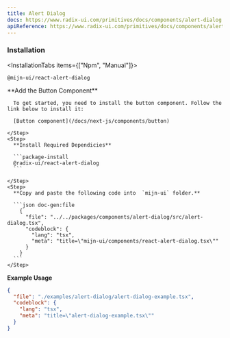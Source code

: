 ```yaml
---
title: Alert Dialog
docs: https://www.radix-ui.com/primitives/docs/components/alert-dialog
apiReference: https://www.radix-ui.com/primitives/docs/components/alert-dialog#api-reference
---
```



<ComponentPreview>
  <AlertDialogExample />
</ComponentPreview>

### Installation

<InstallationTabs items={["Npm", "Manual"]}>
  <InstallationTabsContent value="Npm">
  ```package-install
  @mijn-ui/react-alert-dialog
  ```
  </InstallationTabsContent>
  <InstallationTabsContent value="Manual">
  <Steps>
    <Step>
      **Add the Button Component**

      To get started, you need to install the button component. Follow the link below to install it:

      [Button component](/docs/next-js/components/button)

    </Step>
    <Step>
      **Install Required Dependicies**

      ```package-install
      @radix-ui/react-alert-dialog
      ```

    </Step>
    <Step>
      **Copy and paste the following code into  `mijn-ui` folder.**

      ```json doc-gen:file
        {
          "file": "../../packages/components/alert-dialog/src/alert-dialog.tsx",
          "codeblock": {
            "lang": "tsx",
            "meta": "title=\"mijn-ui/components/react-alert-dialog.tsx\""
          }
        }
      ```
    </Step>

  </Steps>
  </InstallationTabsContent>
</InstallationTabs>

**Example Usage**

```json doc-gen:file
{
  "file": "./examples/alert-dialog/alert-dialog-example.tsx",
  "codeblock": {
    "lang": "tsx",
    "meta": "title=\"alert-dialog-example.tsx\""
  }
}
```
